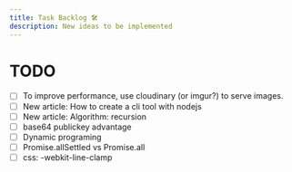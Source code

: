 ```yaml
---
title: Task Backlog 🛠
description: New ideas to be implemented
---
```


# TODO

- [ ] To improve performance, use cloudinary (or imgur?) to serve images.
- [ ] New article: How to create a cli tool with nodejs
- [ ] New article: Algorithm: recursion
- [ ] base64 publickey advantage
- [ ] Dynamic programing
- [ ] Promise.allSettled vs Promise.all
- [ ] css: -webkit-line-clamp
